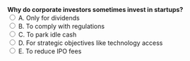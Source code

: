 ::: {.question-block}
<form onsubmit="event.preventDefault(); checkAnswer('module1_mcq_q100')" data-correct-answer="D"> 
  <strong style="display: block;">Why do corporate investors sometimes invest in startups?</strong> 
  <label><input type="radio" name="module1_mcq_q100" value="A"> A. Only for dividends</label><br>
  <label><input type="radio" name="module1_mcq_q100" value="B"> B. To comply with regulations</label><br>
  <label><input type="radio" name="module1_mcq_q100" value="C"> C. To park idle cash</label><br>
  <label><input type="radio" name="module1_mcq_q100" value="D"> D. For strategic objectives like technology access</label><br>
  <label><input type="radio" name="module1_mcq_q100" value="E"> E. To reduce IPO fees</label><br>
</form> 

<div id="feedback-module1_mcq_q100" class="feedback" data-status="" style="display:none;"> 
✅ Correct: D. Corporates often invest to gain strategic benefits such as technology, markets, or talent. 
</div> 
:::
